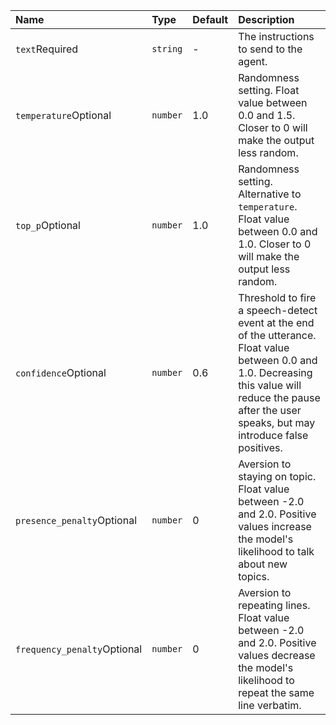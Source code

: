 | Name                                                              | Type     | Default | Description                                                                                                                                                                                                 |
|:------------------------------------------------------------------|:---------|:--------|:------------------------------------------------------------------------------------------------------------------------------------------------------------------------------------------------------------|
| `text`<span className="required-arg">Required</span>              | `string` | -       | The instructions to send to the agent.                                                                                                                                                                      |
| `temperature`<span className="optional-arg">Optional</span>       | `number` | 1.0     | Randomness setting. Float value between 0.0 and 1.5. Closer to 0 will make the output less random.                                                                                                          |
| `top_p`<span className="optional-arg">Optional</span>             | `number` | 1.0     | Randomness setting. Alternative to `temperature`. Float value between 0.0 and 1.0. Closer to 0 will make the output less random.                                                                            |
| `confidence`<span className="optional-arg">Optional</span>        | `number` | 0.6     | Threshold to fire a speech-detect event at the end of the utterance. Float value between 0.0 and 1.0. Decreasing this value will reduce the pause after the user speaks, but may introduce false positives. |
| `presence_penalty`<span className="optional-arg">Optional</span>  | `number` | 0       | Aversion to staying on topic. Float value between -2.0 and 2.0. Positive values increase the model's likelihood to talk about new topics.                                                                   |
| `frequency_penalty`<span className="optional-arg">Optional</span> | `number` | 0       | Aversion to repeating lines. Float value between -2.0 and 2.0. Positive values decrease the model's likelihood to repeat the same line verbatim.                                                            |
